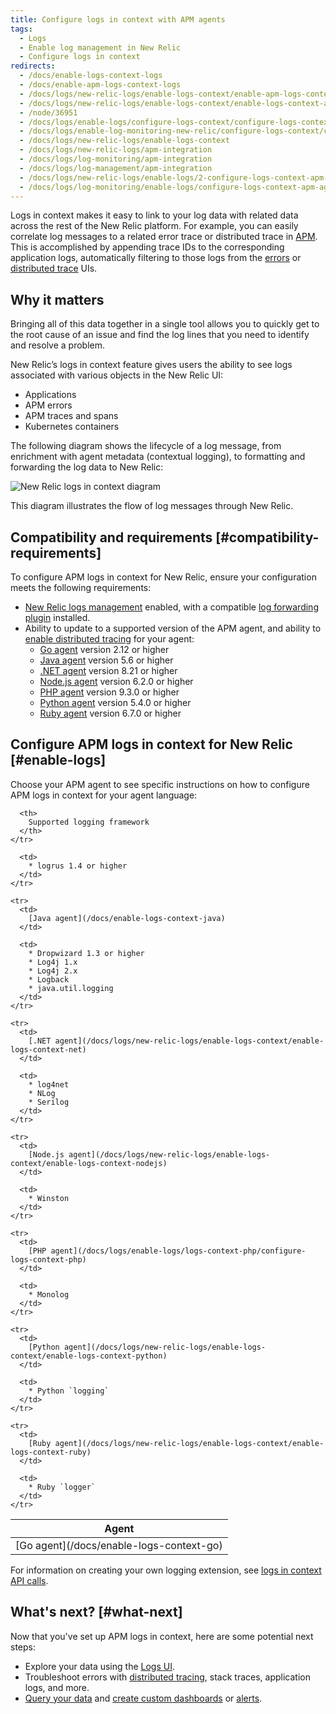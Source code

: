 ```yaml
---
title: Configure logs in context with APM agents
tags:
  - Logs
  - Enable log management in New Relic
  - Configure logs in context
redirects:
  - /docs/enable-logs-context-logs
  - /docs/enable-apm-logs-context-logs
  - /docs/logs/new-relic-logs/enable-logs-context/enable-apm-logs-context-logs
  - /docs/logs/new-relic-logs/enable-logs-context/enable-logs-context-apm-agents
  - /node/36951
  - /docs/logs/enable-logs/configure-logs-context/configure-logs-context-apm-agents
  - /docs/logs/enable-log-monitoring-new-relic/configure-logs-context/configure-logs-context-apm-agents
  - /docs/logs/new-relic-logs/enable-logs-context
  - /docs/logs/new-relic-logs/apm-integration
  - /docs/logs/log-monitoring/apm-integration
  - /docs/logs/log-management/apm-integration
  - /docs/logs/new-relic-logs/enable-logs/2-configure-logs-context-apm-agents
  - /docs/logs/log-monitoring/enable-logs/configure-logs-context-apm-agents
---
```


Logs in context makes it easy to link to your log data with related data across the rest of the New Relic platform. For example, you can easily correlate log messages to a related error trace or distributed trace in [APM](/docs/apm/applications-menu/monitoring/apm-overview-page-view-transaction-apdex-usage-data). This is accomplished by appending trace IDs to the corresponding application logs, automatically filtering to those logs from the [errors](/docs/apm/applications-menu/error-analytics/error-analytics-explore-events-behind-errors) or [distributed trace](/docs/apm/distributed-tracing/ui-data/understand-use-distributed-tracing-data) UIs.

## Why it matters

Bringing all of this data together in a single tool allows you to quickly get to the root cause of an issue and find the log lines that you need to identify and resolve a problem.

New Relic’s logs in context feature gives users the ability to see logs associated with various objects in the New Relic UI:

* Applications
* APM errors
* APM traces and spans
* Kubernetes containers

The following diagram shows the lifecycle of a log message, from enrichment with agent metadata (contextual logging), to formatting and forwarding the log data to New Relic:

![New Relic logs in context diagram](./images/new-relic-logs-in-context-diagram.jpg "new-relic-logs-in-context-diagram.jpg")

This diagram illustrates the flow of log messages through New Relic.

## Compatibility and requirements [#compatibility-requirements]

To configure APM logs in context for New Relic, ensure your configuration meets the following requirements:

* [New Relic logs management](/docs/introduction-new-relic-logs) enabled, with a compatible [log forwarding plugin](/docs/logs/enable-logs/enable-logs/enable-new-relic-logs#enable-logs) installed.
* Ability to update to a supported version of the APM agent, and ability to [enable distributed tracing](https://docs.newrelic.com/docs/understand-dependencies/distributed-tracing/enable-configure/enable-distributed-tracing) for your agent:
  * [Go agent](/docs/agents/go-agent/get-started/go-agent-compatibility-requirements) version 2.12 or higher
  * [Java agent](/docs/agents/java-agent/getting-started/introduction-new-relic-java) version 5.6 or higher
  * [.NET agent](/docs/agents/net-agent/getting-started/introduction-new-relic-net) version 8.21 or higher
  * [Node.js agent](/docs/agents/nodejs-agent/getting-started/introduction-new-relic-nodejs) version 6.2.0 or higher
  * [PHP agent](/docs/agents/php-agent/getting-started/introduction-new-relic-php) version 9.3.0 or higher
  * [Python agent](/docs/agents/python-agent/getting-started/introduction-new-relic-python) version 5.4.0 or higher
  * [Ruby agent](/docs/agents/ruby-agent/getting-started/introduction-new-relic-ruby) version 6.7.0 or higher

## Configure APM logs in context for New Relic [#enable-logs]

Choose your APM agent to see specific instructions on how to configure APM logs in context for your agent language:

<table>
  <thead>
    <tr>
      <th style={{ width: "200px" }}>
        Agent
      </th>

      <th>
        Supported logging framework
      </th>
    </tr>
  </thead>

  <tbody>
    <tr>
      <td>
        [Go agent](/docs/enable-logs-context-go)
      </td>

      <td>
        * logrus 1.4 or higher
      </td>
    </tr>

    <tr>
      <td>
        [Java agent](/docs/enable-logs-context-java)
      </td>

      <td>
        * Dropwizard 1.3 or higher
        * Log4j 1.x
        * Log4j 2.x
        * Logback
        * java.util.logging
      </td>
    </tr>

    <tr>
      <td>
        [.NET agent](/docs/logs/new-relic-logs/enable-logs-context/enable-logs-context-net)
      </td>

      <td>
        * log4net
        * NLog
        * Serilog
      </td>
    </tr>

    <tr>
      <td>
        [Node.js agent](/docs/logs/new-relic-logs/enable-logs-context/enable-logs-context-nodejs)
      </td>

      <td>
        * Winston
      </td>
    </tr>

    <tr>
      <td>
        [PHP agent](/docs/logs/enable-logs/logs-context-php/configure-logs-context-php)
      </td>

      <td>
        * Monolog
      </td>
    </tr>

    <tr>
      <td>
        [Python agent](/docs/logs/new-relic-logs/enable-logs-context/enable-logs-context-python)
      </td>

      <td>
        * Python `logging`
      </td>
    </tr>

    <tr>
      <td>
        [Ruby agent](/docs/logs/new-relic-logs/enable-logs-context/enable-logs-context-ruby)
      </td>

      <td>
        * Ruby `logger`
      </td>
    </tr>
  </tbody>
</table>

For information on creating your own logging extension, see [logs in context API calls](/docs/logs/new-relic-logs/apm-integration/apm-agent-apis-manual-logs-context-instrumentation).

## What's next? [#what-next]

Now that you've set up APM logs in context, here are some potential next steps:

* Explore your data using the [Logs UI](/docs/explore-your-data-new-relic-logs-ui).
* Troubleshoot errors with [distributed tracing](/docs/understand-dependencies/distributed-tracing/get-started/introduction-distributed-tracing), stack traces, application logs, and more.
* [Query your data](/docs/using-new-relic/data/understand-data/query-new-relic-data) and [create custom dashboards](/docs/dashboards/new-relic-one-dashboards/get-started/introduction-new-relic-one-dashboards) or [alerts](/docs/alerts/new-relic-alerts/configuring-alert-policies/create-edit-or-find-alert-policy).
